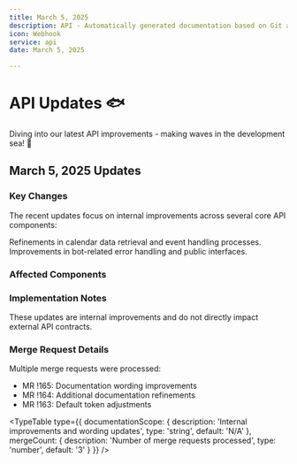 ```yaml
---
title: March 5, 2025
description: API - Automatically generated documentation based on Git activity.
icon: Webhook
service: api
date: March 5, 2025

---
```


# API Updates 🐟

<Callout type="info">
  Diving into our latest API improvements - making waves in the development sea! 🌊
</Callout>

## March 5, 2025 Updates

### Key Changes

The recent updates focus on internal improvements across several core API components:

<Accordions>
  <Accordion title="Calendar Module Updates" value="calendar">
    Refinements in calendar data retrieval and event handling processes.
  </Accordion>
  <Accordion title="Bot Service Enhancements" value="bots">
    Improvements in bot-related error handling and public interfaces.
  </Accordion>
</Accordions>

### Affected Components

<Files>
  <Folder name="api_server">
    <Folder name="baas_engine">
      <File name="calendar/data/get.rs" />
      <File name="bots/error.rs" />
      <File name="bots/data/post.rs" />
    </Folder>
    <Folder name="baas_handler">
      <File name="calendar/public/calendar_events.rs" />
      <File name="bots/public.rs" />
    </Folder>
  </Folder>
</Files>

### Implementation Notes

<Callout type="warn">
  These updates are internal improvements and do not directly impact external API contracts.
</Callout>

### Merge Request Details

Multiple merge requests were processed:
- MR !165: Documentation wording improvements
- MR !164: Additional documentation refinements
- MR !163: Default token adjustments

<TypeTable 
  type={{
    documentationScope: {
      description: 'Internal improvements and wording updates',
      type: 'string',
      default: 'N/A'
    },
    mergeCount: {
      description: 'Number of merge requests processed',
      type: 'number',
      default: '3'
    }
  }}
/>